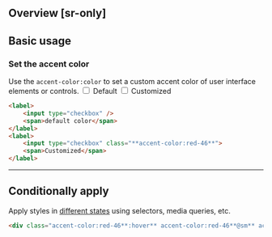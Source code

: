 ## Overview [sr-only]
<Overview/>

## Basic usage
### Set the accent color
Use the `accent-color:color` to set a custom accent color of user interface elements or controls.
<Demo className="gap:40">
    <label className="flex">
        <input type="checkbox" defaultChecked
            className="w:16 h:16 r:2 inline-block v:middle mr:6" />
        <span className="inline-block f:black f:white@dark f:14">Default</span>
    </label>
    <label className="flex">
        <input type="checkbox" defaultChecked
            className="w:16 h:16 r:2 inline-block v:middle mr:6 accent-color:red-46 ~accent-color|.3s" />
        <span className="inline-block f:black f:white@dark f:14">Customized</span>
    </label>
</Demo>
```html
<label>
    <input type="checkbox" />
    <span>default color</span>
</label>
<label>
    <input type="checkbox" class="**accent-color:red-46**">
    <span>Customized</span>
</label>
```

---

## Conditionally apply
Apply styles in [different states](/docs/states-and-queries) using selectors, media queries, etc.
```html
<div class="accent-color:red-46**:hover** accent-color:red-46**@sm** accent-color:red-46**@dark** accent-color:red-46**@print**">…</div>
```